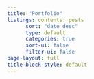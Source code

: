 ```yaml
---
title: "Portfolio"
listings: contents: posts
      sort: "date desc"
      type: default
      categories: true
      sort-ui: false
      filter-ui: false
page-layout: full
title-block-style: default
---
```


